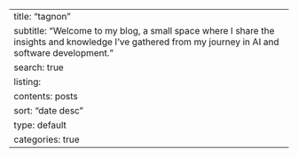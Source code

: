 ---
title: "tagnon"
subtitle: "Welcome to my blog, a small space where I share the insights and knowledge I've gathered from my journey in AI and software development."
search: true
listing:
    contents: posts
    sort: "date desc"
    type: default
    categories: true
---